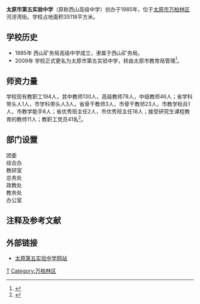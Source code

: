 {{multiple issues|
{{onesource|time=2014-08-27T18:07:34+00:00}}
{{trivia|time=2014-08-27T18:07:34+00:00}}
}}
{{Infobox School
| name=太原市第五实验中学
| other_name =Taiyuan No.5 Experimental middle school
| type = [[公立学校|公立]]
| district = [[太原市|太原市]][[万柏林区|万柏林区]]
| grades = 高中一年级~高中三年级
| principal = 姚世敏
| motto=爱国立志 文明守纪<br>求实勤奋 和谐健美
| college = 
| house = 
| sc =
| cs =  
| faculty = 
| staff = 194人<ref name="#1">[http://www.tywsy.com.cn/school/index.asp 学校概况介绍] {{webarchive|url=https://web.archive.org/web/20120904173422/http://www.tywsy.com.cn/school/index.asp |date=2012-09-04 }}</ref>
| students =1500余人 <ref name="#1"/>
| address = [[太原市|太原市]][[万柏林区|万柏林区]]河涝湾街18号<ref name="#1"/>
| website = http://www.tywsy.com.cn/
}}
'''太原市第五实验中学'''（原称西山高级中学）创办于1985年，位于[[太原市|太原市]][[万柏林区|万柏林区]]河涝湾街。学校占地面积35118平方米。

==学校历史==
*1985年 西山矿务局高级中学成立，隶属于西山矿务局。
*2009年 学校正式更名为太原市第五实验中学，转由太原市教育局管理<ref>{{Cite web |url=http://www.sx.xinhuanet.com/dfzx/2008-09/29/content_14535279.htm |title=太原四所企业移交学校改挂新牌 |access-date=2014-08-27 |archive-date=2014-09-03 |archive-url=https://web.archive.org/web/20140903080722/http://www.sx.xinhuanet.com/dfzx/2008-09/29/content_14535279.htm |dead-url=yes }}</ref>。

==师资力量==
学校现有教职工194人，其中教师130人，高级教师78人，中级教师46人；省学科带头人1人，市学科带头人3人，省骨干教师3人，市骨干教师23人，市教学标兵1人，市教学能手6人；省优秀班主任2人，市优秀班主任18人；接受研究生课程教育的教师11人；教职工党员41名<ref>{{Cite web |url=http://www.tywsy.com.cn/school/index.asp |title=学校师资力量介绍 |access-date=2014-08-27 |archive-date=2012-09-04 |archive-url=https://web.archive.org/web/20120904173422/http://www.tywsy.com.cn/school/index.asp |dead-url=no }}</ref>。

==部门设置==
团委<br>综合办<br>教研室<br>总务处<br>政教处<br>教务处<br>办公室

==注释及参考文献==
{{reflist}}

==外部链接==
*[https://web.archive.org/web/20140903100843/http://www.tywsy.com.cn/ 太原第五实验中学网站]

[[Category:太原中等教育|T]]
[[Category:万柏林区|Category:万柏林区]]